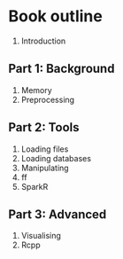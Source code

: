 # Book outline

1. Introduction

## Part 1: Background
1. Memory
1. Preprocessing

## Part 2: Tools

1. Loading files
1. Loading databases
1. Manipulating
1. ff
1. SparkR

## Part 3: Advanced

1. Visualising
1. Rcpp
